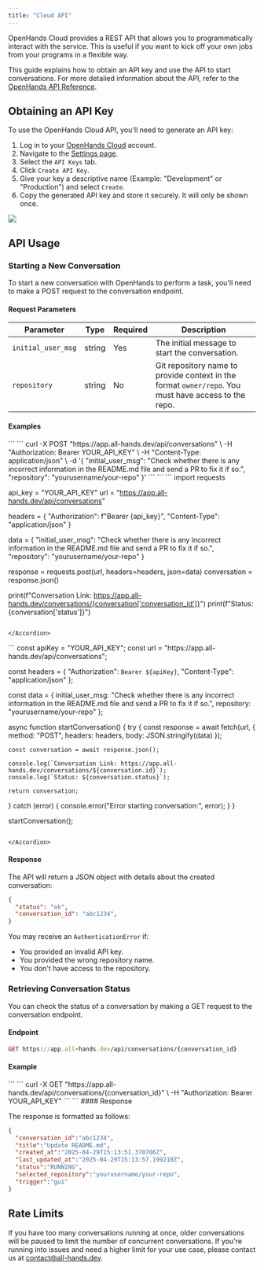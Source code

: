 ```yaml
---
title: "Cloud API"
---
```


OpenHands Cloud provides a REST API that allows you to programmatically interact with the service. This is useful if you want to kick off your own jobs from your programs in a flexible way.

This guide explains how to obtain an API key and use the API to start conversations. For more detailed information about the API, refer to the [OpenHands API Reference](https://docs.all-hands.dev/swagger-ui/).

## Obtaining an API Key

To use the OpenHands Cloud API, you'll need to generate an API key:

1. Log in to your [OpenHands Cloud](https://app.all-hands.dev) account.
2. Navigate to the [Settings page](https://app.all-hands.dev/settings).
3. Select the `API Keys` tab.
4. Click `Create API Key`.
5. Give your key a descriptive name (Example: "Development" or "Production") and select `Create`.
6. Copy the generated API key and store it securely. It will only be shown once.

<Frame caption="API Key Generation">
<img src="https://docs.all-hands.dev/assets/images/api-key-generation-04f9168d4eaec84f1daed71da338d013.png" />
</Frame>
</CodeGroup>

## API Usage

### Starting a New Conversation

To start a new conversation with OpenHands to perform a task, you'll need to make a POST request to the conversation endpoint.

#### Request Parameters

| Parameter          | Type   | Required | Description                                                                                          |
| ------------------ | ------ | -------- | ---------------------------------------------------------------------------------------------------- |
| `initial_user_msg` | string | Yes      | The initial message to start the conversation.                                                       |
| `repository`       | string | No       | Git repository name to provide context in the format `owner/repo`. You must have access to the repo. |

#### Examples

<Accordion title="cURL">
```
```
curl -X POST "https://app.all-hands.dev/api/conversations" \
  -H "Authorization: Bearer YOUR_API_KEY" \
  -H "Content-Type: application/json" \
  -d '{
    "initial_user_msg": "Check whether there is any incorrect information in the README.md file and send a PR to fix it if so.",
    "repository": "yourusername/your-repo"
  }'
```
</CodeGroup>

</Accordion>
```
<Accordion title="Python (with requests)">
```
import requests
</CodeGroup>

api_key = "YOUR_API_KEY"
url = "https://app.all-hands.dev/api/conversations"

headers = {
    "Authorization": f"Bearer {api_key}",
    "Content-Type": "application/json"
}

data = {
    "initial_user_msg": "Check whether there is any incorrect information in the README.md file and send a PR to fix it if so.",
    "repository": "yourusername/your-repo"
}

response = requests.post(url, headers=headers, json=data)
conversation = response.json()

print(f"Conversation Link: https://app.all-hands.dev/conversations/{conversation['conversation_id']}")
print(f"Status: {conversation['status']}")
```

</Accordion>
```
<Accordion title="TypeScript/JavaScript (with fetch)">
```
const apiKey = "YOUR_API_KEY";
const url = "https://app.all-hands.dev/api/conversations";
</CodeGroup>

const headers = {
  "Authorization": `Bearer ${apiKey}`,
  "Content-Type": "application/json"
};

const data = {
  initial_user_msg: "Check whether there is any incorrect information in the README.md file and send a PR to fix it if so.",
  repository: "yourusername/your-repo"
};

async function startConversation() {
  try {
    const response = await fetch(url, {
      method: "POST",
      headers: headers,
      body: JSON.stringify(data)
    });

    const conversation = await response.json();

    console.log(`Conversation Link: https://app.all-hands.dev/conversations/${conversation.id}`);
    console.log(`Status: ${conversation.status}`);

    return conversation;
  } catch (error) {
    console.error("Error starting conversation:", error);
  }
}

startConversation();
```

</Accordion>
```
#### Response
</CodeGroup>

The API will return a JSON object with details about the created conversation:

```json
{
  "status": "ok",
  "conversation_id": "abc1234",
}
```

You may receive an `AuthenticationError` if:

* You provided an invalid API key.
* You provided the wrong repository name.
* You don't have access to the repository.

### Retrieving Conversation Status

You can check the status of a conversation by making a GET request to the conversation endpoint.

#### Endpoint

```ruby
GET https://app.all-hands.dev/api/conversations/{conversation_id}
```

#### Example

<Accordion title="cURL">
```
```
curl -X GET "https://app.all-hands.dev/api/conversations/{conversation_id}" \
  -H "Authorization: Bearer YOUR_API_KEY"
```
</CodeGroup>

</Accordion>
```
#### Response
</CodeGroup>

The response is formatted as follows:

```json
{
  "conversation_id":"abc1234",
  "title":"Update README.md",
  "created_at":"2025-04-29T15:13:51.370706Z",
  "last_updated_at":"2025-04-29T15:13:57.199210Z",
  "status":"RUNNING",
  "selected_repository":"yourusername/your-repo",
  "trigger":"gui"
}
```

## Rate Limits

If you have too many conversations running at once, older conversations will be paused to limit the number of concurrent conversations. If you're running into issues and need a higher limit for your use case, please contact us at [contact@all-hands.dev](mailto:contact@all-hands.dev).
